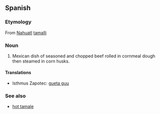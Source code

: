==Spanish==

===Etymology===
From [[Nahuatl]] [[tamalli]]

===Noun===
{{wikipedia|tamale}}

# Mexican dish of seasoned and chopped beef rolled in cornmeal dough then steamed in corn husks.

====Translations====
*Isthmus Zapotec: [[gueta guu]]

===See also===
*[[hot tamale]]
